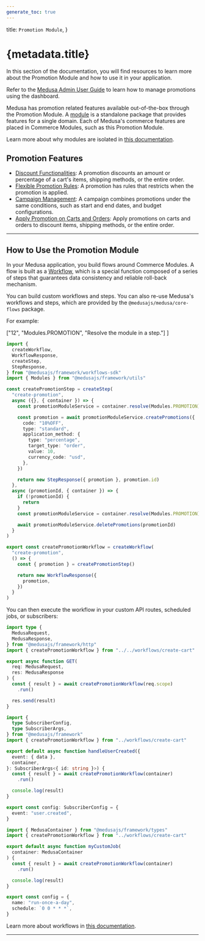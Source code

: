 ```yaml
---
generate_toc: true
---
```



  title: `Promotion Module`,
}

# {metadata.title}

In this section of the documentation, you will find resources to learn more about the Promotion Module and how to use it in your application.

<Note title="Looking for no-code docs?">

Refer to the [Medusa Admin User Guide](!user-guide!/promotions) to learn how to manage promotions using the dashboard.

</Note>

Medusa has promotion related features available out-of-the-box through the Promotion Module. A [module](!docs!/learn/fundamentals/modules) is a standalone package that provides features for a single domain. Each of Medusa's commerce features are placed in Commerce Modules, such as this Promotion Module.

<Note>

Learn more about why modules are isolated in [this documentation](!docs!/learn/fundamentals/modules/isolation).

</Note>

## Promotion Features

- [Discount Functionalities](./concepts/page.mdx): A promotion discounts an amount or percentage of a cart's items, shipping methods, or the entire order.
- [Flexible Promotion Rules](./concepts/page.mdx#flexible-rules): A promotion has rules that restricts when the promotion is applied.
- [Campaign Management](./campaign/page.mdx): A campaign combines promotions under the same conditions, such as start and end dates, and budget configurations.
- [Apply Promotion on Carts and Orders](./actions/page.mdx): Apply promotions on carts and orders to discount items, shipping methods, or the entire order.

---

## How to Use the Promotion Module

In your Medusa application, you build flows around Commerce Modules. A flow is built as a [Workflow](!docs!/learn/fundamentals/workflows), which is a special function composed of a series of steps that guarantees data consistency and reliable roll-back mechanism. 

You can build custom workflows and steps. You can also re-use Medusa's workflows and steps, which are provided by the `@medusajs/medusa/core-flows` package.

For example:

  ["12", "Modules.PROMOTION", "Resolve the module in a step."]
]

```ts title="src/workflows/create-promotion.ts" highlights={highlights}
import { 
  createWorkflow, 
  WorkflowResponse,
  createStep,
  StepResponse,
} from "@medusajs/framework/workflows-sdk"
import { Modules } from "@medusajs/framework/utils"

const createPromotionStep = createStep(
  "create-promotion",
  async ({}, { container }) => {
    const promotionModuleService = container.resolve(Modules.PROMOTION)

    const promotion = await promotionModuleService.createPromotions({
      code: "10%OFF",
      type: "standard",
      application_method: {
        type: "percentage",
        target_type: "order",
        value: 10,
        currency_code: "usd",
      },
    })

    return new StepResponse({ promotion }, promotion.id)
  },
  async (promotionId, { container }) => {
    if (!promotionId) {
      return
    }
    const promotionModuleService = container.resolve(Modules.PROMOTION)

    await promotionModuleService.deletePromotions(promotionId)
  }
)

export const createPromotionWorkflow = createWorkflow(
  "create-promotion",
  () => {
    const { promotion } = createPromotionStep()

    return new WorkflowResponse({
      promotion,
    })
  }
)
```

You can then execute the workflow in your custom API routes, scheduled jobs, or subscribers:

<CodeTabs group="resource-types">
  <CodeTab label="API Route" value="api-route">
    
```ts title="src/api/workflow/route.ts" highlights={[["11"], ["12"]]} collapsibleLines="1-6" expandButtonLabel="Show Imports"
import type {
  MedusaRequest,
  MedusaResponse,
} from "@medusajs/framework/http"
import { createPromotionWorkflow } from "../../workflows/create-cart"

export async function GET(
  req: MedusaRequest,
  res: MedusaResponse
) {
  const { result } = await createPromotionWorkflow(req.scope)
    .run()

  res.send(result)
}
```

  </CodeTab>
  <CodeTab label="Subscriber" value="subscriber">
    
```ts title="src/subscribers/user-created.ts" highlights={[["11"], ["12"]]} collapsibleLines="1-6" expandButtonLabel="Show Imports"
import {
  type SubscriberConfig,
  type SubscriberArgs,
} from "@medusajs/framework"
import { createPromotionWorkflow } from "../workflows/create-cart"

export default async function handleUserCreated({
  event: { data },
  container,
}: SubscriberArgs<{ id: string }>) {
  const { result } = await createPromotionWorkflow(container)
    .run()

  console.log(result)
}

export const config: SubscriberConfig = {
  event: "user.created",
}
```

  </CodeTab>
  <CodeTab label="Scheduled Job" value="scheduled-job">
    
```ts title="src/jobs/run-daily.ts" highlights={[["7"], ["8"]]}
import { MedusaContainer } from "@medusajs/framework/types"
import { createPromotionWorkflow } from "../workflows/create-cart"

export default async function myCustomJob(
  container: MedusaContainer
) {
  const { result } = await createPromotionWorkflow(container)
    .run()

  console.log(result)
}

export const config = {
  name: "run-once-a-day",
  schedule: `0 0 * * *`,
}
```

  </CodeTab>
</CodeTabs>

Learn more about workflows in [this documentation](!docs!/learn/fundamentals/workflows).

---

<CommerceModuleSections />